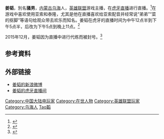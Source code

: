 {{NoteTA
| G1=Games
| G2=LOL
}}
{{Infobox person
| 前綴尊稱 =
| 姓名 = 姜韬
| 後綴尊稱 =
| 圖像 =
| 圖像大小 =
| 圖像替代 =
| 圖像說明 =
| 原文名 =
| 語系 =
| 英文名 =
| 字 =
| 號 =
| 出生名 =
| 出生日期 = {{birth date and age|1993|10|21|df=y}}
| 出生地 = {{CHN}}[[内蒙古自治区|内蒙古自治区]][[乌海市|乌海市]][[海勃湾区|海勃湾区]]
| 遺體發現地 =
| 墓地 =
| 墓地坐標 =
| 紀念建築 =
| 居住地 =
| 國籍 = {{PRC}}
| 籍貫 =
| 別名 = 骚男
| 種族 =
| 語言 = [[漢語|漢語]]
| 公民權 =
| 教育程度 =
| 母校 =
| 職業 = 游戏主播
| 活躍時期 =
| 僱主 =
| 組織 =
| 機構 =
| 知名原因 =
| 刑事起訴 =
| module2 =
| module3 =
| module4 =
| module5 =
| module6 =
| 網站 =
| 腳註 =
| 寬度 =
}}
'''姜韬'''{{BD|1993年|10月21日||}}，別名'''骚男'''，[[内蒙古|内蒙古]][[乌海|乌海]]人，[[英雄联盟|英雄联盟]]游戏主播，在[[虎牙直播|虎牙直播]]进行直播。<ref>{{Cite web |url=http://www.ooqiu.com/lol/v/saonan/?%26from=androidqq |title=【LOL骚男解说】骚男解说视频_骚男优酷空间视频 - 全球电竞网 |access-date=2016-04-29 |archive-url=https://web.archive.org/web/20160807121956/http://www.ooqiu.com/lol/v/saonan/?%26from=androidqq |archive-date=2016-08-07 |dead-url=yes }}</ref>在游戏中喜欢使用亚索和泰隆，尤其是他在直播喜欢给亚索配音并经常说“弟弟”“菜的抠脚”等语句给观众带去欢乐而知名。姜韬在虎牙的直播时间为中午12点半到下午5点半，后改为下午5点到晚上11点。<ref>{{Cite web |url=http://news.163.com/15/1203/15/B9U1H2VB00014AED.html |title=虎牙直播骚男人气爆棚 亲密“弟弟”遭扒(组图) |access-date=2016-04-29 |archive-url=https://web.archive.org/web/20160424020951/http://news.163.com/15/1203/15/B9U1H2VB00014AED.html |archive-date=2016-04-24 |dead-url=yes }}</ref>

2015年12月，姜韬因为直播中进行代练而被封号。<ref>{{Cite web |url=http://www.mnw.cn/keji/wangyou/1058580.html |title=LOL骚男等主播为什么被封号？ 主播和代练该怎么办？ |access-date=2016-04-29 |archive-date=2020-02-02 |archive-url=https://web.archive.org/web/20200202031641/http://www.mnw.cn/keji/wangyou/1058580.html |dead-url=no }}</ref>

== 参考資料 ==
{{Reflist}}
==外部链接==
*[http://weibo.com/sao277 姜韬的新浪微博] {{Wayback|url=http://weibo.com/sao277 |date=20200202031644 }}
*[http://www.huya.com/446564884 姜韬的虎牙直播间] {{Wayback|url=http://www.huya.com/446564884 |date=20160527163624 }}

[[Category:中国大陆电玩家|Category:中国大陆电玩家]]
[[Category:在世人物|Category:在世人物]]
[[Category:英雄联盟玩家|Category:英雄联盟玩家]]
[[Category:乌海人|Category:乌海人]]
[[Category:姜姓|Tao韜]]